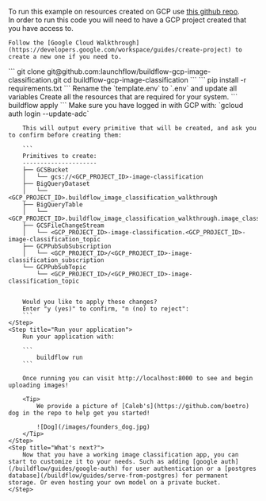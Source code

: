 To run this example on resources created on GCP use [this github repo](https://github.com/launchflow/buildflow-templates/tree/main/walkthroughs/realtime-image-classification-gcp).
<Note>    
    In order to run this code you will need to have a GCP project created that you have access to.

    Follow the [Google Cloud Walkthrough](https://developers.google.com/workspace/guides/create-project) to create a new one if you need to.
</Note>

<Steps>
    <Step title="Clone the GitHub Repo">
    ```
    git clone git@github.com:launchflow/buildflow-gcp-image-classification.git 
    cd buildflow-gcp-image-classification
    ```
    </Step>
    <Step title="Install your dependencies">
        ```
        pip install -r requirements.txt
        ```
    </Step>
    <Step title="Create a .env file">
        Rename the `template.env` to `.env` and update all variables
    </Step>
    <Step title="Create your resources">
        Create all the resources that are required for your system.
        ```
        buildflow apply
        ```
        <Tip>
            Make sure you have logged in with GCP with: `gcloud auth login --update-adc`
        </Tip>

        This will output every primitive that will be created, and ask you to confirm before creating them:

        ```
        Primitives to create:
        ---------------------
        ├── GCSBucket
        │   └── gcs://<GCP_PROJECT_ID>-image-classification
        ├── BigQueryDataset
        │   └── <GCP_PROJECT_ID>.buildflow_image_classification_walkthrough
        ├── BigQueryTable
        │   └── <GCP_PROJECT_ID>.buildflow_image_classification_walkthrough.image_classification
        ├── GCSFileChangeStream
        │   └── <GCP_PROJECT_ID>-image-classification.<GCP_PROJECT_ID>-image-classification_topic
        ├── GCPPubSubSubscription
        │   └── <GCP_PROJECT_ID>/<GCP_PROJECT_ID>-image-classification_subscription
        └── GCPPubSubTopic
            └── <GCP_PROJECT_ID>/<GCP_PROJECT_ID>-image-classification_topic


        Would you like to apply these changes?
        Enter "y (yes)" to confirm, "n (no) to reject":
        ```
    </Step>
    <Step title="Run your application">
        Run your application with:

        ```
            buildflow run
        ```

        Once running you can visit http://localhost:8000 to see and begin uploading images!

        <Tip>
            We provide a picture of [Caleb's](https://github.com/boetro) dog in the repo to help get you started!

            ![Dog](/images/founders_dog.jpg)
        </Tip>
    </Step>
    <Step title="What's next?">
        Now that you have a working image classification app, you can start to customize it to your needs. Such as adding [google auth](/buildflow/guides/google-auth) for user authentication or a [postgres database](/buildflow/guides/serve-from-postgres) for permanent storage. Or even hosting your own model on a private bucket.
    </Step>
</Steps>